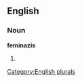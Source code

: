 
==English==

===Noun===
'''feminazis'''

# {{plural of|[[feminazi]]}}

[[Category:English plurals]]